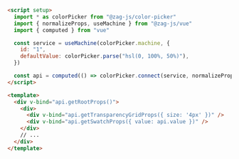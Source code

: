```html
<script setup>
  import * as colorPicker from "@zag-js/color-picker"
  import { normalizeProps, useMachine } from "@zag-js/vue"
  import { computed } from "vue"

  const service = useMachine(colorPicker.machine, {
    id: "1",
    defaultValue: colorPicker.parse("hsl(0, 100%, 50%)"),
  })

  const api = computed(() => colorPicker.connect(service, normalizeProps))
</script>

<template>
  <div v-bind="api.getRootProps()">
    <div>
      <div v-bind="api.getTransparencyGridProps({ size: '4px' })" />
      <div v-bind="api.getSwatchProps({ value: api.value })" />
    </div>
    // ...
  </div>
</template>
```
